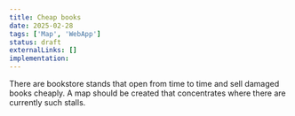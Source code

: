 ```yaml
---
title: Cheap books
date: 2025-02-28
tags: ['Map', 'WebApp']
status: draft
externalLinks: []
implementation: 
---
```


There are bookstore stands that open from time to time and sell damaged books cheaply.
A map should be created that concentrates where there are currently such stalls.
